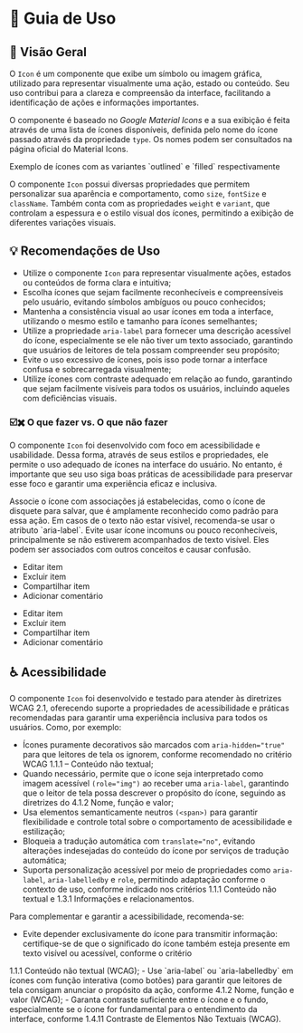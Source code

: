 
<Meta title="Componentes/Icon/Guia de Uso" />

# 🧭  Guia de Uso

## 📘 Visão Geral

O `Icon` é um componente que exibe um símbolo ou imagem gráfica, utilizado para representar visualmente uma ação, estado ou conteúdo. Seu uso contribui para a clareza e compreensão da interface, facilitando a identificação de ações e informações importantes.

O componente é baseado no *Google Material Icons* e a sua exibição é feita através de uma lista de ícones disponíveis, definida pelo nome do ícone passado através da propriedade `type`. Os nomes podem ser consultados na <Link href="https://fonts.google.com/icons?selected=Material+Symbols+Outlined" className="sb-unstyled text-sm" target="_blank">página oficial do Material Icons</Link>.

<Flex align="items-center" justify="justify-center" direction="flex-col">
  <Flex justify="justify-center">
    <Icon type="person" variant="outlined" fontSize="text-6xl" className="sb-unstyled" aria-label="Person Icon com variante Outlined aplicada para exemplicar o uso do componente" />
    <Icon type="person" variant="filled" fontSize="text-6xl" className="sb-unstyled" aria-label="Person Icon com variante Filled aplicada para exemplicar o uso do componente" />
  </Flex>
  <Text className="!mb-0">Exemplo de ícones com as variantes `outlined` e `filled` respectivamente</Text>
</Flex>

O componente `Icon` possui diversas propriedades que permitem personalizar sua aparência e comportamento, como `size`, `fontSize` e `className`. Também conta com as propriedades `weight` e `variant`, que controlam a espessura e o estilo visual dos ícones, permitindo a exibição de diferentes variações visuais.

## 💡 Recomendações de Uso


- Utilize o componente `Icon` para representar visualmente ações, estados ou conteúdos de forma clara e intuitiva;
- Escolha ícones que sejam facilmente reconhecíveis e compreensíveis pelo usuário, evitando símbolos ambíguos ou pouco conhecidos;
- Mantenha a consistência visual ao usar ícones em toda a interface, utilizando o mesmo estilo e tamanho para ícones semelhantes;
- Utilize a propriedade `aria-label` para fornecer uma descrição acessível do ícone, especialmente se ele não tiver um texto associado, garantindo que usuários de leitores de tela possam compreender seu propósito;
- Evite o uso excessivo de ícones, pois isso pode tornar a interface confusa e sobrecarregada visualmente;
- Utilize ícones com contraste adequado em relação ao fundo, garantindo que sejam facilmente visíveis para todos os usuários, incluindo aqueles com deficiências visuais.

### ☑️✖️ O que fazer vs. O que não fazer

O componente `Icon` foi desenvolvido com foco em acessibilidade e usabilidade. Dessa forma, através de seus estilos e propriedades, ele permite o uso adequado de ícones na interface do usuário. No entanto, é importante que seu uso siga boas práticas de acessibilidade para preservar esse foco e garantir uma experiência eficaz e inclusiva.

<Title component="h1" className="!text-h5">Use ícones de fácil reconhecimento e compreensão, com associações claras e estabelecidas entre produtos ou ações.</Title>

<Grid cols="grid-cols-1 md:grid-cols-2" colGap="gap-x-sm" rowGap="gap-y-4" className="!mb-12 !mt-6">
  <Flex direction="flex-col" rowGap="gap-x-sm" colGap="gap-y-4" radius="rounded-lg" paddingX="px-sm" paddingY="py-sm" className="border border-default-border">
    <Flex direction="flex-col" rowGap="gap-x-sm" colGap="gap-y-2" className="!mb-4">
      <Flex radius="rounded-full" paddingX="px-nano" paddingY="py-quark" className="bg-success">
        <Title component="h1" color="!text-typography-inverted" className="!text-h6 !mb-0 !whitespace-nowrap">✔ O que fazer</Title>
      </Flex>
      <Text className="!m-0">Associe o ícone com associações já estabelecidas, como o ícone de disquete para salvar, que é amplamente reconhecido como padrão para essa ação. Em casos de o texto não estar vísivel, recomenda-se usar o atributo `aria-label`.</Text>
    </Flex>
    <Icon color="inherit" type="save" fontSize="text-6xl" className="sb-unstyled text-6xl" aria-label="Ícone de disquete representando a ação de salvar" />
  </Flex>
  <Flex direction="flex-col" rowGap="gap-x-sm" colGap="gap-y-4" radius="rounded-lg" paddingX="px-sm" paddingY="py-sm" className="border border-default-border">
    <Flex direction="flex-col" rowGap="gap-x-sm" colGap="gap-y-2" className="!mb-4">
      <Flex radius="rounded-full" paddingX="px-nano" paddingY="py-quark" className="bg-error">
        <Title component="h1" color="!text-typography-inverted" className="!text-h6 !mb-0 !whitespace-nowrap">✘ O que não fazer</Title>
      </Flex>
      <Text className="!m-0">Evite usar ícone incomuns ou pouco reconhecíveis, principalmente se não estiverem acompanhados de texto visível. Eles podem ser associados com outros conceitos e causar confusão.</Text>
    </Flex>
    <Icon color="inherit" type="cloud_download" fontSize="text-6xl" className="sb-unstyled mt-auto" aria-label="Ícone de núvem junto com uma seta para baixo representando a ação de salvar" />
  </Flex>
</Grid>

<Title component="h1" className="!text-h5">Evite usar uma grande quantidade de ícones em um mesmo grupo ou área, isso pode sobrecarregar visualmente o usuário e dificultar a compreensão da interface.</Title>


<Grid cols="grid-cols-1 md:grid-cols-2" colGap="gap-x-sm" rowGap="gap-y-4" className="!mb-12 !mt-6">
  <Flex direction="flex-col" rowGap="gap-x-sm" colGap="gap-y-4" radius="rounded-lg" paddingX="px-sm" paddingY="py-sm" className="border border-default-border">
    <Flex radius="rounded-full" paddingX="px-nano" paddingY="py-quark" className="bg-success !mb-4">
      <Title component="h1" color="!text-typography-inverted" className="!text-h6 !mb-0 !whitespace-nowrap">✔ O que fazer</Title>
    </Flex>
    <ul>
      <li>
        <Link className="sb-unstyled flex w-fit">
          Editar item
        </Link>
      </li>
      <li>
        <Link className="sb-unstyled flex w-fit">
          Excluir item
        </Link>
      </li>
      <li>
        <Link className="sb-unstyled flex w-fit">
          Compartilhar item
        </Link>
      </li>
      <li>
        <Link className="sb-unstyled flex w-fit">
          Adicionar comentário
        </Link>
      </li>
    </ul>
  </Flex>
   <Flex direction="flex-col" rowGap="gap-x-sm" colGap="gap-y-4" radius="rounded-lg" paddingX="px-sm" paddingY="py-sm" className="border border-default-border">
    <Flex radius="rounded-full" paddingX="px-nano" paddingY="py-quark" className="bg-error !mb-4">
      <Title component="h1" color="!text-typography-inverted" className="!text-h6 !mb-0 !whitespace-nowrap">✘ O que não fazer</Title>
    </Flex>
    <ul>
      <li>
        <Link className="sb-unstyled flex w-fit">
          <Icon color="inherit" type="edit" className="sb-unstyled mr-2" />
          Editar item
        </Link>
      </li>
      <li>
        <Link className="sb-unstyled flex w-fit">
          <Icon color="inherit" type="delete" className="sb-unstyled mr-2" />
          Excluir item
        </Link>
      </li>
      <li>
        <Link className="sb-unstyled flex w-fit">
          <Icon color="inherit" type="share" className="sb-unstyled mr-2" />
          Compartilhar item
        </Link>
      </li>
      <li>
        <Link className="sb-unstyled flex w-fit">
          <Icon color="inherit" type="mode_comment" className="sb-unstyled mr-2" />
          Adicionar comentário
        </Link>
      </li>
    </ul>
  </Flex>
</Grid>

## ♿ Acessibilidade

O componente `Icon` foi desenvolvido e testado para atender às diretrizes WCAG 2.1, oferecendo suporte a propriedades de acessibilidade e práticas recomendadas para garantir uma experiência inclusiva para todos os usuários. Como, por exemplo:

- Ícones puramente decorativos são marcados com `aria-hidden="true"` para que leitores de tela os ignorem, conforme recomendado no critério <Link className="sb-unstyled text-sm" href="https://www.w3.org/WAI/WCAG21/Understanding/non-text-content.html" target="_blank">WCAG 1.1.1 – Conteúdo não textual</Link>;
- Quando necessário, permite que o ícone seja interpretado como imagem acessível `(role="img")` ao receber uma `aria-label`, garantindo que o leitor de tela possa descrever o propósito do ícone, seguindo as diretrizes do <Link className="sb-unstyled text-sm" href="https://www.w3.org/WAI/WCAG21/Understanding/name-role-value.html" target="_blank">4.1.2 Nome, função e valor</Link>;
- Usa elementos semanticamente neutros `(<span>)` para garantir flexibilidade e controle total sobre o comportamento de acessibilidade e estilização;
- Bloqueia a tradução automática com `translate="no"`, evitando alterações indesejadas do conteúdo do ícone por serviços de tradução automática;
- Suporta personalização acessível por meio de propriedades como `aria-label`, `aria-labelledby` e `role`, permitindo adaptação conforme o contexto de uso, conforme indicado nos critérios <Link className="sb-unstyled text-sm" href="https://www.w3.org/WAI/WCAG21/Understanding/non-text-content.html" target="_blank">1.1.1 Conteúdo não textual</Link> e <Link className="sb-unstyled text-sm" href="https://www.w3.org/WAI/WCAG21/Understanding/info-and-relationships.html" target="_blank">1.3.1 Informações e relacionamentos</Link>.

Para complementar e garantir a acessibilidade, recomenda-se:

- Evite depender exclusivamente do ícone para transmitir informação: certifique-se de que o significado do ícone também esteja presente em texto visível ou acessível, conforme o critério
<Link className="sb-unstyled text-sm" href="https://www.w3.org/WAI/WCAG21/Understanding/non-text-content.html" target="_blank">1.1.1 Conteúdo não textual (WCAG)</Link>;
- Use `aria-label` ou `aria-labelledby` em ícones com função interativa (como botões) para garantir que leitores de tela consigam anunciar o propósito da ação, conforme
<Link className="sb-unstyled text-sm" href="https://www.w3.org/WAI/WCAG21/Understanding/name-role-value.html" target="_blank">4.1.2 Nome, função e valor (WCAG)</Link>;
- Garanta contraste suficiente entre o ícone e o fundo, especialmente se o ícone for fundamental para o entendimento da interface, conforme
<Link className="sb-unstyled text-sm" href="https://www.w3.org/WAI/WCAG21/Understanding/non-text-contrast.html" target="_blank">1.4.11 Contraste de Elementos Não Textuais (WCAG)</Link>.